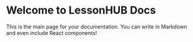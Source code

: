 # Welcome to LessonHUB Docs

This is the main page for your documentation. You can write in Markdown and even include React components!